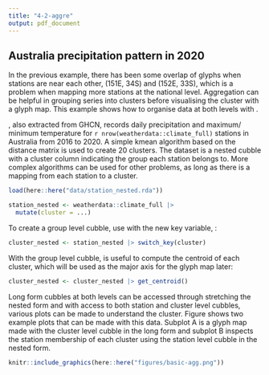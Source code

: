 ```yaml
---
title: "4-2-aggre"
output: pdf_document
---
```


## Australia precipitation pattern in 2020

In the previous example, there has been some overlap of glyphs when stations are near each other, (151E, 34S) and (152E, 33S), which is a problem when mapping more stations at the national level. Aggregation can be helpful in grouping series into clusters before visualising the cluster with a glyph map. This example shows how to organise data at both levels with \code{switch_key()}. 

\code{weatherdata::climate_full}, also extracted from GHCN, records daily precipitation and maximum/ minimum temperature for `r nrow(weatherdata::climate_full)` stations in Australia from 2016 to 2020. A simple kmean algorithm based on the distance matrix is used to create 20 clusters. The dataset \code{station_nested} is a nested cubble with a cluster column indicating the group each station belongs to. More complex algorithms can be used for other problems, as long as there is a mapping from each station to a cluster.

```r
load(here::here("data/station_nested.rda"))
```

```r
station_nested <- weatherdata::climate_full |> 
  mutate(cluster = ...)
```

To create a group level cubble, use \code{switch_key()} with the new key variable, \code{cluster}: 

```r
cluster_nested <- station_nested |> switch_key(cluster) 
```

With the group level cubble, \code{get_centroid()} is useful to compute the centroid of each cluster, which will be used as the major axis for the glyph map later: 

```r
cluster_nested <- cluster_nested |> get_centroid()
```

Long form cubbles at both levels can be accessed through stretching the nested form and with access to both station and cluster level cubbles, various plots can be made to understand the cluster. Figure \ref{fig:basic-agg} shows two example plots that can be made with this data. Subplot A is a glyph map made with the cluster level cubble in the long form and subplot B inspects the station membership of each cluster using the station level cubble in the nested form. 

```r
knitr::include_graphics(here::here("figures/basic-agg.png"))
```

